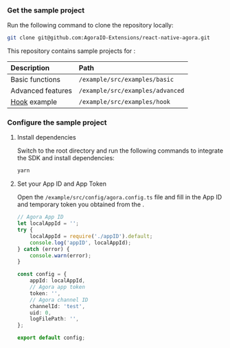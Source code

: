 <PlatformWrapper platform="react-native">

### Get the sample project

Run the following command to clone the repository locally:

```bash
git clone git@github.com:AgoraIO-Extensions/react-native-agora.git
```

This repository contains sample projects for <Vg k="COMPANY" /> <Vg k="VSDK" />:

| Description        | Path	                            |
|:-------------------|:---------------------------------|
| Basic functions    | `/example/src/examples/basic`    |
| Advanced features  | `/example/src/examples/advanced`	|
| [Hook](https://react.dev/reference/react) example |`/example/src/examples/hook` |

### Configure the sample project

1. Install dependencies

    Switch to the root directory and run the following commands to integrate the SDK and install dependencies:

    ```bash
    yarn
    ```

1. Set your App ID and App Token

    Open the `/example/src/config/agora.config.ts` file and fill in the App ID and temporary token you obtained from the <Vg k="CONSOLE" />.

    ```typescript
    // Agora App ID
    let localAppId = '';
    try {
        localAppId = require('./appID').default;
        console.log('appID', localAppId);
    } catch (error) {
        console.warn(error);
    }

    const config = {
        appId: localAppId,
        // Agora app token
        token: '',
        // Agora channel ID
        channelId: 'test',
        uid: 0,
        logFilePath: '',
    };

    export default config;
    ```

</PlatformWrapper>